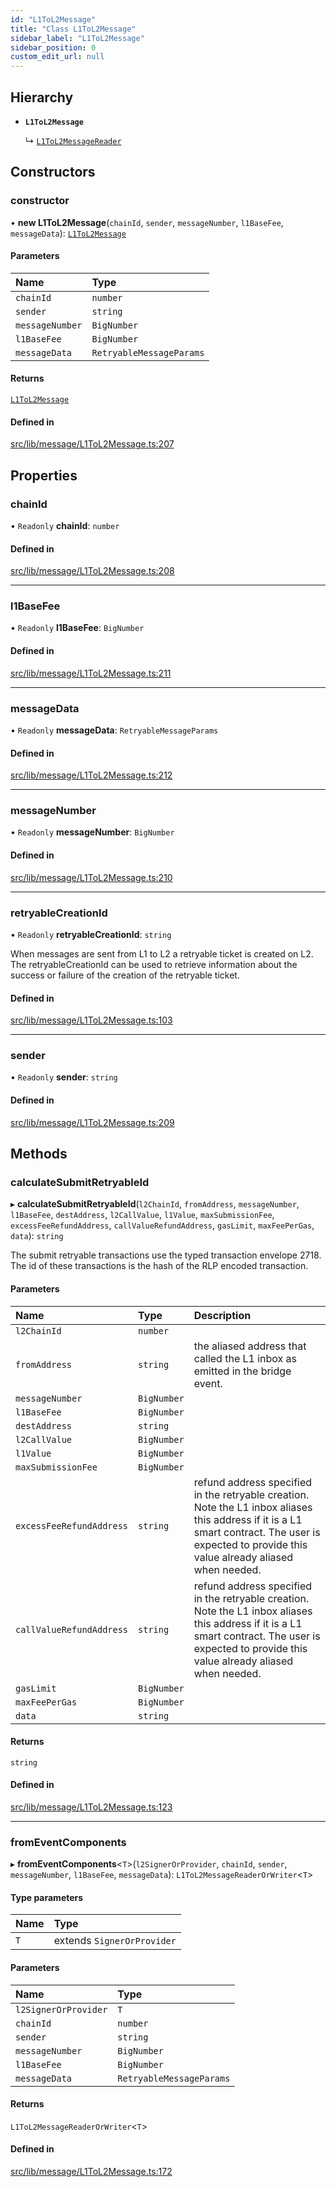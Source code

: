 ```yaml
---
id: "L1ToL2Message"
title: "Class L1ToL2Message"
sidebar_label: "L1ToL2Message"
sidebar_position: 0
custom_edit_url: null
---
```


## Hierarchy

- **`L1ToL2Message`**

  ↳ [`L1ToL2MessageReader`](L1ToL2MessageReader.mdx)

## Constructors

### constructor

• **new L1ToL2Message**(`chainId`, `sender`, `messageNumber`, `l1BaseFee`, `messageData`): [`L1ToL2Message`](L1ToL2Message.mdx)

#### Parameters

| Name            | Type                     |
| :-------------- | :----------------------- |
| `chainId`       | `number`                 |
| `sender`        | `string`                 |
| `messageNumber` | `BigNumber`              |
| `l1BaseFee`     | `BigNumber`              |
| `messageData`   | `RetryableMessageParams` |

#### Returns

[`L1ToL2Message`](L1ToL2Message.mdx)

#### Defined in

[src/lib/message/L1ToL2Message.ts:207](https://github.com/OffchainLabs/arbitrum-sdk/blob/4d1c5a4e2/src/lib/message/L1ToL2Message.ts#L207)

## Properties

### chainId

• `Readonly` **chainId**: `number`

#### Defined in

[src/lib/message/L1ToL2Message.ts:208](https://github.com/OffchainLabs/arbitrum-sdk/blob/4d1c5a4e2/src/lib/message/L1ToL2Message.ts#L208)

---

### l1BaseFee

• `Readonly` **l1BaseFee**: `BigNumber`

#### Defined in

[src/lib/message/L1ToL2Message.ts:211](https://github.com/OffchainLabs/arbitrum-sdk/blob/4d1c5a4e2/src/lib/message/L1ToL2Message.ts#L211)

---

### messageData

• `Readonly` **messageData**: `RetryableMessageParams`

#### Defined in

[src/lib/message/L1ToL2Message.ts:212](https://github.com/OffchainLabs/arbitrum-sdk/blob/4d1c5a4e2/src/lib/message/L1ToL2Message.ts#L212)

---

### messageNumber

• `Readonly` **messageNumber**: `BigNumber`

#### Defined in

[src/lib/message/L1ToL2Message.ts:210](https://github.com/OffchainLabs/arbitrum-sdk/blob/4d1c5a4e2/src/lib/message/L1ToL2Message.ts#L210)

---

### retryableCreationId

• `Readonly` **retryableCreationId**: `string`

When messages are sent from L1 to L2 a retryable ticket is created on L2.
The retryableCreationId can be used to retrieve information about the success or failure of the
creation of the retryable ticket.

#### Defined in

[src/lib/message/L1ToL2Message.ts:103](https://github.com/OffchainLabs/arbitrum-sdk/blob/4d1c5a4e2/src/lib/message/L1ToL2Message.ts#L103)

---

### sender

• `Readonly` **sender**: `string`

#### Defined in

[src/lib/message/L1ToL2Message.ts:209](https://github.com/OffchainLabs/arbitrum-sdk/blob/4d1c5a4e2/src/lib/message/L1ToL2Message.ts#L209)

## Methods

### calculateSubmitRetryableId

▸ **calculateSubmitRetryableId**(`l2ChainId`, `fromAddress`, `messageNumber`, `l1BaseFee`, `destAddress`, `l2CallValue`, `l1Value`, `maxSubmissionFee`, `excessFeeRefundAddress`, `callValueRefundAddress`, `gasLimit`, `maxFeePerGas`, `data`): `string`

The submit retryable transactions use the typed transaction envelope 2718.
The id of these transactions is the hash of the RLP encoded transaction.

#### Parameters

| Name                     | Type        | Description                                                                                                                                                                                      |
| :----------------------- | :---------- | :----------------------------------------------------------------------------------------------------------------------------------------------------------------------------------------------- |
| `l2ChainId`              | `number`    |                                                                                                                                                                                                  |
| `fromAddress`            | `string`    | the aliased address that called the L1 inbox as emitted in the bridge event.                                                                                                                     |
| `messageNumber`          | `BigNumber` |                                                                                                                                                                                                  |
| `l1BaseFee`              | `BigNumber` |                                                                                                                                                                                                  |
| `destAddress`            | `string`    |                                                                                                                                                                                                  |
| `l2CallValue`            | `BigNumber` |                                                                                                                                                                                                  |
| `l1Value`                | `BigNumber` |                                                                                                                                                                                                  |
| `maxSubmissionFee`       | `BigNumber` |                                                                                                                                                                                                  |
| `excessFeeRefundAddress` | `string`    | refund address specified in the retryable creation. Note the L1 inbox aliases this address if it is a L1 smart contract. The user is expected to provide this value already aliased when needed. |
| `callValueRefundAddress` | `string`    | refund address specified in the retryable creation. Note the L1 inbox aliases this address if it is a L1 smart contract. The user is expected to provide this value already aliased when needed. |
| `gasLimit`               | `BigNumber` |                                                                                                                                                                                                  |
| `maxFeePerGas`           | `BigNumber` |                                                                                                                                                                                                  |
| `data`                   | `string`    |                                                                                                                                                                                                  |

#### Returns

`string`

#### Defined in

[src/lib/message/L1ToL2Message.ts:123](https://github.com/OffchainLabs/arbitrum-sdk/blob/4d1c5a4e2/src/lib/message/L1ToL2Message.ts#L123)

---

### fromEventComponents

▸ **fromEventComponents**\<`T`\>(`l2SignerOrProvider`, `chainId`, `sender`, `messageNumber`, `l1BaseFee`, `messageData`): `L1ToL2MessageReaderOrWriter`\<`T`\>

#### Type parameters

| Name | Type                       |
| :--- | :------------------------- |
| `T`  | extends `SignerOrProvider` |

#### Parameters

| Name                 | Type                     |
| :------------------- | :----------------------- |
| `l2SignerOrProvider` | `T`                      |
| `chainId`            | `number`                 |
| `sender`             | `string`                 |
| `messageNumber`      | `BigNumber`              |
| `l1BaseFee`          | `BigNumber`              |
| `messageData`        | `RetryableMessageParams` |

#### Returns

`L1ToL2MessageReaderOrWriter`\<`T`\>

#### Defined in

[src/lib/message/L1ToL2Message.ts:172](https://github.com/OffchainLabs/arbitrum-sdk/blob/4d1c5a4e2/src/lib/message/L1ToL2Message.ts#L172)
